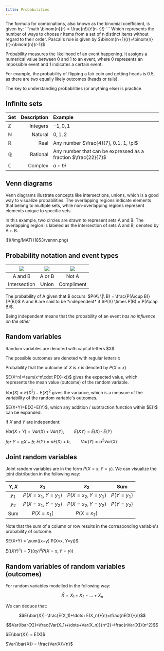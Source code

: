 ```yaml
---
title: Probabilities
---
```


<Block variant="knowledge" title="Combinations">
The formula for combinations, also known as the binomial coefficient, is given by:
```math
\binom{n}{r} = \frac{n!}{r!(n-r)!}
```
Which represents the number of ways to choose r items from a set of n distinct items without regard to their order.
</Block>

<Block variant="primary" title="Pascal's rule">
Pascal's rule is given by $\binom{n+1}{r}=\binom{n}{r}+\binom{n}{r-1}$
</Block>

Probability measures the likelihood of an event happening. It assigns a numerical value between 0 and 1 to an event, where 0 represents an impossible event and 1 indicates a certain event.

For example, the probability of flipping a fair coin and getting heads is 0.5, as there are two equally likely outcomes (heads or tails).

The key to understanding probabilities (or anything else) is practice.


## Infinite sets



| **Set** | **Description** | **Example** |
| :--- | ---: | :--- |
| $\mathbb{Z}$ | Integers | $-1,0,1$ |
| $\mathbb{N}$ | Natural | $0,1,2$ |
| $\mathbb{R}$ | Real | Any number $\frac{4}{7}, 0.1, 1, \pi$ |
| $\mathbb{Q}$ | Rational | Any number that can be expressed as a fraction $\frac{22}{7}$ |
| $\mathbb{C}$ | Complex | $a+bi$ |


## Venn diagrams

<div className="w-full flex gap-4 flex-wrap md:flex-nowrap">
<div >
Venn diagrams illustrate concepts like intersections, unions, which is a good way to visualize probabilities. The overlapping regions indicate elements that belong to multiple sets, while non-overlapping regions represent elements unique to specific sets.

In this example, two circles are drawn to represent sets A and B. The overlapping region is labeled as the intersection of sets A and B, denoted by A $\cap$ B.
</div>
<div className="lg:min-w-72 md:min-w-60 w-60">![](/img/MATH1853/vennn.png)</div>
</div>




## Probability notation and event types

| ![](/img/MATH1853/AND.png) | ![](/img/MATH1853/OR.png) | ![](/img/MATH1853/NOT.png) | 
| :---: | :---: | :---: |
| A and B | A or B | Not A |
| Intersection | Union | Compliment |


<Block variant="primary" title="Conditional probabilities">
The probability of A given that B occurs: $P(A\ \|\ B) = \frac{P(A\cup B)}{P(B)}$
</Block>



<Block variant="primary" title="Independent events">
A and B are said to be *independent* if $P(A) \times P(B) = P(A\cap B)$.

Being independent means that the probability of an event *has no influence on the other*
</Block>



## Random variables


<Block variant="knowledge" title="Notation">
Random variables are denoted with capital letters $X$

The possible outcomes are denoted with regular letters $x$

Probability that the outcome of $X$ is $x$ is denoted by $P(X=x)$
</Block>


<Block variant="primary" title="Expected value and Variance">
$E(X^n)=\sum(x^n\cdot P(X=x))$ gives the expected value, which represents the mean value (outcome) of the random variable.

$Var(X)=E(X^2)-E(X)^2$ gives the variance, which is a measure of the variability of the random variable's outcomes.
</Block>


<Block variant="primary" title="Operations of E(X) and Var(X)">
$E(X+Y)=E(X)+E(Y)$, which any addition / subtraction function within $E()$ can be expanded.

If $X$ and $Y$ are independent:

$Var(X+Y) = Var(X) + Var(Y),\quad\quad E(XY)    = E(X)\cdot E(Y)$

$for\ Y=aX+b:$ $E(Y)=aE(X)+b,\quad\quad Var(Y)=a^2Var(X)$

</Block>



## Joint random variables

Joint random variables are in the form $P(X=x, Y=y)$. We can visualize the joint distribution in the following way:



| $Y, X$ | $x_1$ | $x_2$ | Sum |
| :---: | :---: | :---: | :---: |
| $y_1$ | $P(X=x_1, Y=y_1)$ | $P(X=x_2, Y=y_1)$ | $P(Y=y_1)$ |
| $y_2$ | $P(X=x_1, Y=y_2)$ | $P(X=x_2, Y=y_2)$ | $P(Y=y_2)$ |
| Sum | $P(X=x_1)$ | $P(X=x_2)$ |  |




Note that the sum of a column or row results in the corresponding variable's probability of outcome.


<Block variant="primary" title="Expected value">
$E(X+Y)   = \sum((x+y) P(X=x, Y=y))$

$E((XY)^n) = \sum((xy)^n P(X=x, Y=y))$
</Block>



## Random variables of random variables (outcomes)

For random variables modelled in the following way:
```math
\bar{X}=X_1+X_2+\dots+X_n
```
We can deduce that:
```math
E(\bar{X})=\frac{E(X_1)+\dots+E(X_n)}{n}=\frac{nE(X)}{n}
```
```math
Var(\bar{X})=\frac{Var(X_1)+\dots+Var(X_n)}{n^2}=\frac{nVar(X)}{n^2}
```


<Block variant="primary" title="Expected value and Variance">
$E(\bar{X})   = E(X)$

$Var(\bar{X}) = \frac{Var(X)}{n}$
</Block>